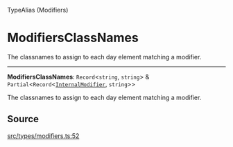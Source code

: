 <SectionTitle>TypeAlias (Modifiers)</SectionTitle>

# ModifiersClassNames

<Description>
The classnames to assign to each day element matching a modifier.
</Description>

---

<a id="undefined" name="undefined"></a>

<SignatureMemberIdentifier>**ModifiersClassNames**: `Record`\<`string`, `string`\> & `Partial`\<`Record`\<[`InternalModifier`](/api/next/type-aliases/InternalModifier.md), `string`\>\></SignatureMemberIdentifier>

The classnames to assign to each day element matching a modifier.

## Source

[src/types/modifiers.ts:52](https://github.com/gpbl/react-day-picker/blob/next/src/types/modifiers.ts#L52)
